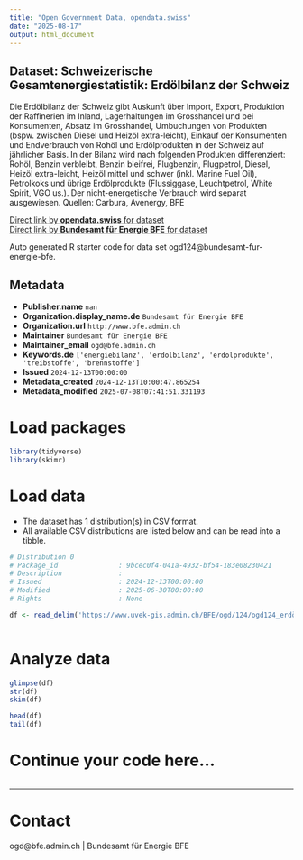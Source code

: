 ```yaml
---
title: "Open Government Data, opendata.swiss"
date: "2025-08-17"
output: html_document
---
```


## Dataset: Schweizerische Gesamtenergiestatistik: Erdölbilanz der Schweiz

Die Erdölbilanz der Schweiz gibt Auskunft über Import, Export, Produktion der Raffinerien im Inland, Lagerhaltungen im Grosshandel und bei Konsumenten, Absatz im Grosshandel, Umbuchungen von Produkten (bspw. zwischen Diesel und Heizöl extra-leicht), Einkauf der Konsumenten und Endverbrauch von Rohöl und Erdölprodukten in der Schweiz auf jährlicher Basis. In der Bilanz wird nach folgenden Produkten differenziert: Rohöl, Benzin verbleibt, Benzin bleifrei, Flugbenzin, Flugpetrol, Diesel, Heizöl extra-leicht, Heizöl mittel und schwer (inkl. Marine Fuel Oil), Petrolkoks und übrige Erdölprodukte (Flussiggase, Leuchtpetrol, White Spirit, VGO us.). Der nicht-energetische Verbrauch wird separat ausgewiesen. Quellen: Carbura, Avenergy, BFE

[Direct link by **opendata.swiss** for dataset](https://opendata.swiss/de/dataset/schweizerische-gesamtenergiestatistik-erdolbilanz-der-schweiz)<br>
[Direct link by **Bundesamt für Energie BFE** for dataset](https://www.bfe.admin.ch/bfe/de/home/versorgung/statistik-und-geodaten/energiestatistiken/gesamtenergiestatistik.html)

Auto generated R starter code for data set ogd124@bundesamt-fur-energie-bfe.

## Metadata

- **Publisher.name** `nan`
- **Organization.display_name.de** `Bundesamt für Energie BFE`
- **Organization.url** `http://www.bfe.admin.ch`
- **Maintainer** `Bundesamt für Energie BFE`
- **Maintainer_email** `ogd@bfe.admin.ch`
- **Keywords.de** `['energiebilanz', 'erdolbilanz', 'erdolprodukte', 'treibstoffe', 'brennstoffe']`
- **Issued** `2024-12-13T00:00:00`
- **Metadata_created** `2024-12-13T10:00:47.865254`
- **Metadata_modified** `2025-07-08T07:41:51.331193`


# Load packages

```r

library(tidyverse)
library(skimr)

```

# Load data

-   The dataset has 1 distribution(s) in CSV format.
-   All available CSV distributions are listed below and can be read into a tibble.

```r

# Distribution 0
# Package_id               : 9bcec0f4-041a-4932-bf54-183e08230421
# Description              : 
# Issued                   : 2024-12-13T00:00:00
# Modified                 : 2025-06-30T00:00:00
# Rights                   : None

df <- read_delim('https://www.uvek-gis.admin.ch/BFE/ogd/124/ogd124_erdölbilanz.csv')



```

# Analyze data

```r

glimpse(df)
str(df)
skim(df)

head(df)
tail(df)

```

# Continue your code here...

```r

```

------------------------------------------------------------------------

# Contact

ogd@bfe.admin.ch | Bundesamt für Energie BFE

